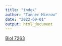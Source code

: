 ```yaml
---
title: "index"
author: "Tanner Mierow"
date: "2022-09-01"
output: html_document
---
```

[Biol 7263](Biol7263/Biol 7263 Portfolio.html)
